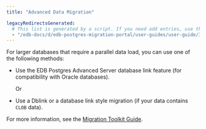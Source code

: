 ```yaml
---
title: "Advanced Data Migration"

legacyRedirectsGenerated:
  # This list is generated by a script. If you need add entries, use the `legacyRedirects` key.
  - "/edb-docs/d/edb-postgres-migration-portal/user-guides/user-guide/3.2.0/mp_advanced_data_migration.html"
---
```


<div id="mp_advanced_data_migration" class="registered_link"></div>

For larger databases that require a parallel data load, you can use one of the following methods:

-   Use the EDB Postgres Advanced Server database link feature (for compatibility with Oracle databases).

    Or

-   Use a Dblink or a database link style migration (if your data contains `CLOB` data).

For more information, see the [Migration Toolkit Guide](/migration_toolkit/latest/).
